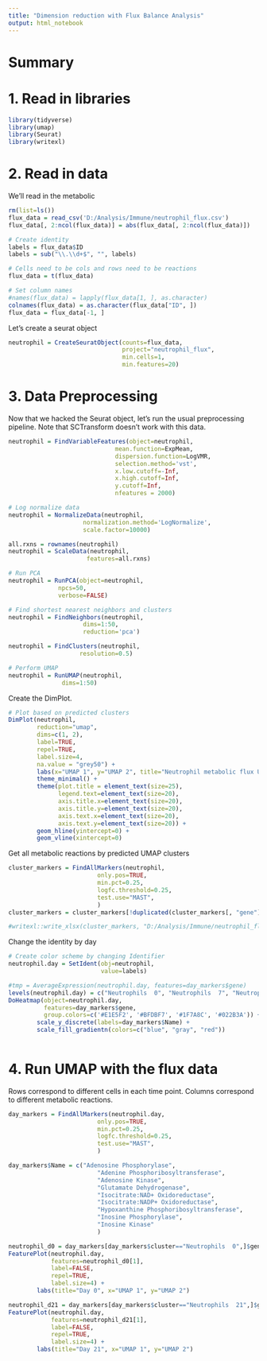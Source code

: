 ```yaml
---
title: "Dimension reduction with Flux Balance Analysis"
output: html_notebook
---
```


# Summary

# 1. Read in libraries
```r
library(tidyverse)
library(umap)
library(Seurat)
library(writexl)
```

# 2. Read in data
We'll read in the metabolic
```r
rm(list=ls())
flux_data = read_csv('D:/Analysis/Immune/neutrophil_flux.csv')
flux_data[, 2:ncol(flux_data)] = abs(flux_data[, 2:ncol(flux_data)])

# Create identity
labels = flux_data$ID
labels = sub("\\.\\d+$", "", labels)

# Cells need to be cols and rows need to be reactions
flux_data = t(flux_data)

# Set column names
#names(flux_data) = lapply(flux_data[1, ], as.character)
colnames(flux_data) = as.character(flux_data["ID", ])
flux_data = flux_data[-1, ] 
```

Let's create a seurat object
```r
neutrophil = CreateSeuratObject(counts=flux_data, 
                                project="neutrophil_flux", 
                                min.cells=1, 
                                min.features=20)
```



# 3. Data Preprocessing
Now that we hacked the Seurat object, let's run the usual preprocessing pipeline. Note that SCTransform doesn't work with this data.

```r
neutrophil = FindVariableFeatures(object=neutrophil, 
                              mean.function=ExpMean,
                              dispersion.function=LogVMR,
                              selection.method='vst',
                              x.low.cutoff=-Inf,
                              x.high.cutoff=Inf,
                              y.cutoff=Inf,
                              nfeatures = 2000)

# Log normalize data
neutrophil = NormalizeData(neutrophil, 
                     normalization.method='LogNormalize', 
                     scale.factor=10000)

all.rxns = rownames(neutrophil)
neutrophil = ScaleData(neutrophil, 
                      features=all.rxns)

# Run PCA
neutrophil = RunPCA(object=neutrophil,
              npcs=50,
              verbose=FALSE)

# Find shortest nearest neighbors and clusters
neutrophil = FindNeighbors(neutrophil, 
                     dims=1:50,
                     reduction='pca')

neutrophil = FindClusters(neutrophil, 
                    resolution=0.5)

# Perform UMAP
neutrophil = RunUMAP(neutrophil, 
               dims=1:50)
```

Create the DimPlot.
```r
# Plot based on predicted clusters
DimPlot(neutrophil, 
        reduction="umap",
        dims=c(1, 2),
        label=TRUE,
        repel=TRUE,
        label.size=4,
        na.value = "grey50") + 
        labs(x="UMAP 1", y="UMAP 2", title="Neutrophil metabolic flux UMAP") +
        theme_minimal() +
        theme(plot.title = element_text(size=25),
              legend.text=element_text(size=20),
              axis.title.x=element_text(size=20),
              axis.title.y=element_text(size=20),
              axis.text.x=element_text(size=20),
              axis.text.y=element_text(size=20)) +
        geom_hline(yintercept=0) +
        geom_vline(xintercept=0)
```

Get all metabolic reactions by predicted UMAP clusters
```r
cluster_markers = FindAllMarkers(neutrophil,
                         only.pos=TRUE,
                         min.pct=0.25,
                         logfc.threshold=0.25,
                         test.use="MAST",
                         )
cluster_markers = cluster_markers[!duplicated(cluster_markers[, "gene"]), ]

#writexl::write_xlsx(cluster_markers, "D:/Analysis/Immune/neutrophil_flux_clusters.xlsx")
```

Change the identity by day
```r
# Create color scheme by changing Identifier
neutrophil.day = SetIdent(obj=neutrophil, 
                          value=labels)

#tmp = AverageExpression(neutrophil.day, features=day_markers$gene)
levels(neutrophil.day) = c("Neutrophils  0", "Neutrophils  7", "Neutrophils  14", "Neutrophils  21")
DoHeatmap(object=neutrophil.day,
          features=day_markers$gene,
          group.colors=c('#E1E5F2', '#BFDBF7', '#1F7A8C', '#022B3A')) +
        scale_y_discrete(labels=day_markers$Name) +
        scale_fill_gradientn(colors=c("blue", "gray", "red"))
        
```

# 4. Run UMAP with the flux data
Rows correspond to different cells in each time point. Columns correspond to different metabolic reactions.
```r
day_markers = FindAllMarkers(neutrophil.day,
                         only.pos=TRUE,
                         min.pct=0.25,
                         logfc.threshold=0.25,
                         test.use="MAST",
                         )

day_markers$Name = c("Adenosine Phosphorylase", 
                         "Adenine Phosphoribosyltransferase",
                         "Adenosine Kinase",
                         "Glutamate Dehydrogenase",
                         "Isocitrate:NAD+ Oxidoreductase",
                         "Isocitrate:NADP+ Oxidoreductase",
                         "Hypoxanthine Phosphoribosyltransferase",
                         "Inosine Phosphorylase",
                         "Inosine Kinase"
                         )

neutrophil_d0 = day_markers[day_markers$cluster=="Neutrophils  0",]$gene
FeaturePlot(neutrophil.day, 
            features=neutrophil_d0[1],
            label=FALSE,
            repel=TRUE,
            label.size=4) + 
        labs(title="Day 0", x="UMAP 1", y="UMAP 2")

neutrophil_d21 = day_markers[day_markers$cluster=="Neutrophils  21",]$gene
FeaturePlot(neutrophil.day, 
            features=neutrophil_d21[1],
            label=FALSE,
            repel=TRUE,
            label.size=4) + 
        labs(title="Day 21", x="UMAP 1", y="UMAP 2")
```
